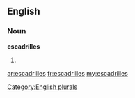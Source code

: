 ==English==

===Noun===
'''escadrilles'''

# {{plural of|[[escadrille]]}}

[[Category:English plurals]]

[[ar:escadrilles]]
[[fr:escadrilles]]
[[my:escadrilles]]